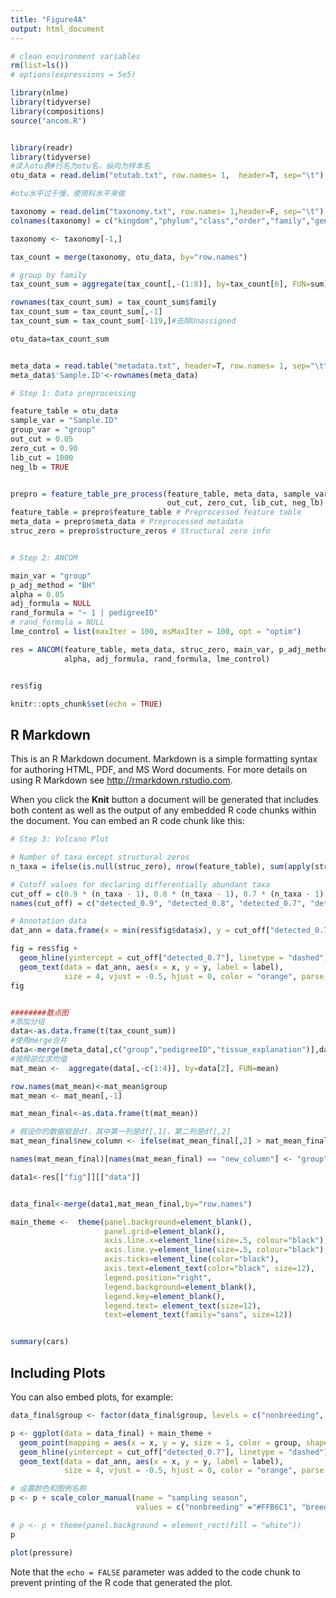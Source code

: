 ---
title: "Figure4A"
output: html_document
---

```{r setup, include=FALSE}
# clean environment variables
rm(list=ls()) 
# options(expressions = 5e5)

library(nlme)
library(tidyverse)
library(compositions)
source("ancom.R")


library(readr)
library(tidyverse)
#读入otu表#行名为otu名，纵向为样本名
otu_data = read.delim("otutab.txt", row.names= 1,  header=T, sep="\t")

#otu水平过于慢，使用科水平来做

taxonomy = read.delim("taxonomy.txt", row.names= 1,header=F, sep="\t")
colnames(taxonomy) = c("kingdom","phylum","class","order","family","genus","species")

taxonomy <- taxonomy[-1,]

tax_count = merge(taxonomy, otu_data, by="row.names")

# group by family
tax_count_sum = aggregate(tax_count[,-(1:8)], by=tax_count[6], FUN=sum) # mean

rownames(tax_count_sum) = tax_count_sum$family
tax_count_sum = tax_count_sum[,-1]
tax_count_sum = tax_count_sum[-119,]#去除Unassigned

otu_data=tax_count_sum


meta_data = read.table("metadata.txt", header=T, row.names= 1, sep="\t") 
meta_data$'Sample.ID'<-rownames(meta_data)

# Step 1: Data preprocessing

feature_table = otu_data
sample_var = "Sample.ID" 
group_var = "group"
out_cut = 0.05 
zero_cut = 0.90
lib_cut = 1000
neg_lb = TRUE


prepro = feature_table_pre_process(feature_table, meta_data, sample_var, group_var, 
                                   out_cut, zero_cut, lib_cut, neg_lb)
feature_table = prepro$feature_table # Preprocessed feature table
meta_data = prepro$meta_data # Preprocessed metadata
struc_zero = prepro$structure_zeros # Structural zero info  


# Step 2: ANCOM

main_var = "group"
p_adj_method = "BH" 
alpha = 0.05
adj_formula = NULL 
rand_formula = "~ 1 | pedigreeID"
# rand_formula = NULL
lme_control = list(maxIter = 100, msMaxIter = 100, opt = "optim")

res = ANCOM(feature_table, meta_data, struc_zero, main_var, p_adj_method, 
            alpha, adj_formula, rand_formula, lme_control)


res$fig

knitr::opts_chunk$set(echo = TRUE)
```

## R Markdown

This is an R Markdown document. Markdown is a simple formatting syntax for authoring HTML, PDF, and MS Word documents. For more details on using R Markdown see <http://rmarkdown.rstudio.com>.

When you click the **Knit** button a document will be generated that includes both content as well as the output of any embedded R code chunks within the document. You can embed an R code chunk like this:

```{r cars}
# Step 3: Volcano Plot

# Number of taxa except structural zeros
n_taxa = ifelse(is.null(struc_zero), nrow(feature_table), sum(apply(struc_zero, 1, sum) == 0))

# Cutoff values for declaring differentially abundant taxa
cut_off = c(0.9 * (n_taxa - 1), 0.8 * (n_taxa - 1), 0.7 * (n_taxa - 1), 0.6 * (n_taxa - 1))
names(cut_off) = c("detected_0.9", "detected_0.8", "detected_0.7", "detected_0.6")

# Annotation data
dat_ann = data.frame(x = min(res$fig$data$x), y = cut_off["detected_0.7"], label = "W[0.7]")

fig = res$fig + 
  geom_hline(yintercept = cut_off["detected_0.7"], linetype = "dashed") + 
  geom_text(data = dat_ann, aes(x = x, y = y, label = label), 
            size = 4, vjust = -0.5, hjust = 0, color = "orange", parse = TRUE)
fig   


########散点图
#添加分组
data<-as.data.frame(t(tax_count_sum))
#使用merge合并
data<-merge(meta_data[,c("group","pedigreeID","tissue_explanation")],data,by="row.names")
#按照部位求均值
mat_mean <-  aggregate(data[,-c(1:4)], by=data[2], FUN=mean)

row.names(mat_mean)<-mat_mean$group
mat_mean <- mat_mean[,-1]

mat_mean_final<-as.data.frame(t(mat_mean))

# 假设你的数据框是df，其中第一列是df[,1]，第二列是df[,2]
mat_mean_final$new_column <- ifelse(mat_mean_final[,2] > mat_mean_final[,1], "nonbreeding","breeding")

names(mat_mean_final)[names(mat_mean_final) == "new_column"] <- "group"

data1<-res[["fig"]][["data"]]


data_final<-merge(data1,mat_mean_final,by="row.names")

main_theme <-  theme(panel.background=element_blank(),
                     panel.grid=element_blank(),
                     axis.line.x=element_line(size=.5, colour="black"),
                     axis.line.y=element_line(size=.5, colour="black"),
                     axis.ticks=element_line(color="black"),
                     axis.text=element_text(color="black", size=12),
                     legend.position="right",
                     legend.background=element_blank(),
                     legend.key=element_blank(),
                     legend.text= element_text(size=12),
                     text=element_text(family="sans", size=12))


summary(cars)
```

## Including Plots

You can also embed plots, for example:

```{r pressure, echo=FALSE}
data_final$group <- factor(data_final$group, levels = c("nonbreeding", "breeding"), ordered = TRUE)

p <- ggplot(data = data_final) + main_theme +
  geom_point(mapping = aes(x = x, y = y, size = 1, color = group, shape = zero_ind)) +
  geom_hline(yintercept = cut_off["detected_0.7"], linetype = "dashed") +
  geom_text(data = dat_ann, aes(x = x, y = y, label = label), 
            size = 4, vjust = -0.5, hjust = 0, color = "orange", parse = TRUE)

# 设置颜色和图例名称
p <- p + scale_color_manual(name = "sampling season", 
                            values = c("nonbreeding" ="#FFB6C1", "breeding" = "#BDBDBDFF"))

# p <- p + theme(panel.background = element_rect(fill = "white"))
p

plot(pressure)
```

Note that the `echo = FALSE` parameter was added to the code chunk to prevent printing of the R code that generated the plot.
